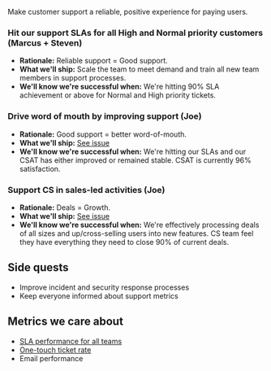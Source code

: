 Make customer support a reliable, positive experience for paying users. 

### Hit our support SLAs for all High and Normal priority customers (Marcus + Steven)
- **Rationale:** Reliable support = Good support.
- **What we'll ship:** Scale the team to meet demand and train all new team members in support processes. 
- **We'll know we're successful when:** We're hitting 90% SLA achievement or above for Normal and High priority tickets. 

### Drive word of mouth by improving support (Joe)
- **Rationale:** Good support = better word-of-mouth.
- **What we'll ship:** [See issue](https://github.com/PostHog/meta/issues/186)
- **We'll know we're successful when:** We're hitting our SLAs and our CSAT has either improved or remained stable. CSAT is currently 96% satisfaction. 

### Support CS in sales-led activities (Joe)
- **Rationale:** Deals = Growth. 
- **What we'll ship:** [See issue](https://github.com/PostHog/meta/issues/193)
- **We'll know we're successful when:** We're effectively processing deals of all sizes and up/cross-selling users into new features. CS team feel they have everything they need to close 90% of current deals. 

## Side quests
- Improve incident and security response processes
- Keep everyone informed about support metrics

## Metrics we care about
- [SLA performance for all teams](https://posthoghelp.zendesk.com/explore/dashboard/4582AA201FBA169201131FB08B5FA60F92E98F6A4FCBBB6869A888ABA354A47C)
- [One-touch ticket rate](https://posthoghelp.zendesk.com/explore/dashboard/4582AA201FBA169201131FB08B5FA60F92E98F6A4FCBBB6869A888ABA354A47C)
- Email performance


